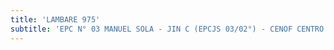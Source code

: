 ```yaml
---
title: 'LAMBARE 975'
subtitle: 'EPC N° 03 MANUEL SOLA - JIN C (EPCJS 03/02°) - CENOF CENTRO LAMBARE'
---
```



